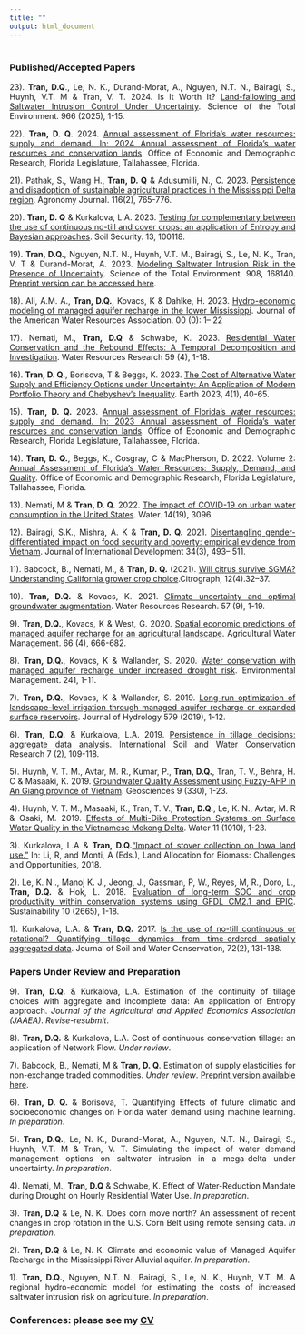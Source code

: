```yaml
---
title: ""
output: html_document
---
```


#
#
<link rel="stylesheet" href="style.css" type="text/css">


<style>
body {
text-align: justify}
</style>


### **Published/Accepted Papers**
23). **Tran, D.Q**., Le, N. K., Durand-Morat, A., Nguyen, N.T. N., Bairagi, S., Huynh, V.T. M & Tran, V. T. 2024. Is It Worth It? [Land-fallowing and Saltwater Intrusion Control Under Uncertainty](https://authors.elsevier.com/a/1kYnzB8cd44R0). Science of the Total Environment. 966 (2025), 1-15.

22). **Tran, D. Q**. 2024. [Annual assessment of Florida’s water resources: supply and demand. In: 2024 Annual assessment of Florida's water resources and conservation lands](http://edr.state.fl.us/Content/natural-resources/2024_AnnualAssessmentWaterResources_Chapter3.pdf). Office of Economic and Demographic Research, Florida Legislature, Tallahassee, Florida.  

21). Pathak, S., Wang H., **Tran, D. Q** & Adusumilli, N., C. 2023. [Persistence and disadoption of sustainable agricultural practices in the Mississippi Delta region](https://doi.org/10.1002/agj2.21519). Agronomy Journal. 116(2), 765-776.  

20). **Tran, D. Q** & Kurkalova, L.A. 2023. [Testing for complementary between the use of continuous no-till and cover crops: an application of Entropy and Bayesian approaches](https://doi.org/10.1016/j.soisec.2023.100118). Soil Security. 13, 100118.

19). **Tran, D.Q.**, Nguyen, N.T. N., Huynh, V.T. M., Bairagi, S., Le, N. K., Tran, V. T & Durand-Morat, A. 2023. [Modeling Saltwater Intrusion Risk in the Presence of Uncertainty](https://doi.org/10.1016/j.scitotenv.2023.168140). Science of the Total Environment. 908, 168140. [Preprint version can be accessed here](https://papers.ssrn.com/sol3/papers.cfm?abstract_id=4510877). 

18). Ali, A.M. A., **Tran, D.Q.**, Kovacs, K & Dahlke, H. 2023. [Hydro-economic modeling of managed aquifer recharge in the lower Mississippi](https://onlinelibrary.wiley.com/doi/10.1111/1752-1688.13141?af=R). Journal of the American Water Resources Association. 00 (0): 1– 22 

17). Nemati, M., **Tran, D.Q** & Schwabe, K. 2023. [Residential Water Conservation and the Rebound Effects: A Temporal Decomposition and Investigation](https://doi.org/10.1029/2022WR032169). Water Resources Research 59 (4), 1-18.  

16). **Tran, D. Q.**, Borisova, T & Beggs, K. 2023. [The Cost of Alternative Water Supply and Efficiency Options under Uncertainty: An Application of Modern Portfolio Theory and Chebyshev’s Inequality](https://doi.org/10.3390/earth4010003). Earth 2023, 4(1), 40-65.

15). **Tran, D. Q.** 2023. [Annual assessment of Florida’s water resources: supply and demand. In: 2023 Annual assessment of Florida's water resources and conservation lands](http://edr.state.fl.us/Content/natural-resources/2023_AnnualAssessmentWaterResources_Chapter3.pdf). Office of Economic and Demographic Research, Florida Legislature, Tallahassee, Florida.

14). **Tran, D. Q.**, Beggs, K., Cosgray, C & MacPherson, D. 2022. Volume 2: [Annual Assessment of Florida's Water Resources: Supply, Demand, and Quality](http://edr.state.fl.us/Content/natural-resources/LandandWaterAnnualAssessment_2022Edition_Volume2.pdf). Office of Economic and Demographic Research, Florida Legislature, Tallahassee, Florida.

13). Nemati, M & **Tran, D. Q.** 2022. [The impact of COVID-19 on urban water consumption in the United States](https://doi.org/10.3390/w14193096). Water. 14(19), 3096.

12). Bairagi, S.K., Mishra, A. K & **Tran, D. Q.** 2021. [Disentangling gender-differentiated impact on food security and poverty: empirical evidence from Vietnam](https://doi.org/10.1002/jid.3611). Journal of International Development 34(3), 493– 511.

11). Babcock, B., Nemati, M., & **Tran, D. Q.** (2021). [Will citrus survive SGMA? Understanding California grower crop choice](https://www.researchgate.net/publication/371867520_Will_citrus_survive_SGMA_Understanding_California_grower_crop_choice#fullTextFileContent).Citrograph, 12(4).32–37.

10). **Tran, D.Q.** & Kovacs, K. 2021. [Climate uncertainty and optimal groundwater augmentation](https://doi.org/10.1029/2021WR030114). Water Resources Research. 57 (9), 1-19.

9). **Tran, D.Q.**, Kovacs, K & West, G. 2020. [Spatial economic predictions of managed aquifer recharge for an agricultural landscape](https://doi.org/10.1016/j.agwat.2020.106337). Agricultural Water Management. 66 (4), 666-682.

8). **Tran, D.Q.**, Kovacs, K & Wallander, S. 2020. [Water conservation with managed aquifer recharge under increased drought risk](https://link.springer.com/article/10.1007/s00267-020-01329-x). Environmental Management. 241, 1-11.

7). **Tran, D.Q.**, Kovacs, K & Wallander, S. 2019. [Long-run optimization of landscape-level irrigation through managed aquifer recharge or expanded surface reservoirs](https://doi.org/10.1016/j.jhydrol.2019.124220). Journal of Hydrology 579 (2019), 1-12.

6). **Tran, D.Q.** & Kurkalova, L.A. 2019. [Persistence in tillage decisions: aggregate data analysis](https://doi.org/10.1016/j.iswcr.2019.03.002). International Soil and Water Conservation Research 7 (2), 109-118.

5). Huynh, V. T. M., Avtar, M. R., Kumar, P., **Tran, D.Q.**, Tran, T. V., Behra, H. C & Masaaki, K. 2019. [Groundwater Quality Assessment using Fuzzy-AHP in An Giang province of Vietnam](https://doi.org/10.1016/j.iswcr.2019.03.002). Geosciences 9 (330), 1-23.

4). Huynh, V. T. M., Masaaki, K., Tran, T. V., **Tran, D.Q.**, Le, K. N., Avtar, M. R & Osaki, M. 2019. [Effects of Multi-Dike Protection Systems on Surface Water Quality in the Vietnamese Mekong Delta](https://doi.org/10.3390/w11051010). Water 11 (1010), 1-23.

3). Kurkalova, L.A & **Tran, D.Q.**[“Impact of stover collection on Iowa land use.”](https://link.springer.com/chapter/10.1007/978-3-319-74536-7_8) In: Li, R, and Monti, A (Eds.), Land Allocation for Biomass: Challenges and Opportunities, 2018.

2). Le, K. N ., Manoj K. J., Jeong, J., Gassman, P, W., Reyes, M, R., Doro, L., **Tran, D.Q.** & Hok, L. 2018. [Evaluation of long-term SOC and crop productivity within conservation systems using GFDL CM2.1 and EPIC](https://doi.org/10.3390/su10082665). Sustainability 10 (2665), 1-18. 

1). Kurkalova, L.A. & **Tran, D.Q.** 2017. [Is the use of no-till continuous or rotational? Quantifying tillage dynamics from time-ordered spatially aggregated data](https://www.jswconline.org/content/72/2/131). Journal of Soil and Water Conservation, 72(2), 131-138.


### **Papers Under Review and Preparation**

9). **Tran, D.Q.** & Kurkalova, L.A. Estimation of the continuity of tillage choices with aggregate and incomplete data: An application of Entropy approach. *Journal of the Agricultural and Applied Economics Association (JAAEA)*. *Revise-resubmit*.

8). **Tran, D.Q.** & Kurkalova, L.A. Cost of continuous conservation tillage: an application of Network Flow. *Under review*.

7). Babcock, B., Nemati, M & **Tran, D. Q**. Estimation of supply elasticities for non-exchange traded commodities. *Under review*. [Preprint version available here](https://spp.ucr.edu/document/estimation-supply-elasticities-non-exchange-traded-commodities-full-paper).

6). **Tran, D. Q.** & Borisova, T. Quantifying Effects of future climatic and socioeconomic changes on Florida water demand using machine learning. *In preparation*.

5). **Tran, D.Q.**, Le, N. K., Durand-Morat, A., Nguyen, N.T. N., Bairagi, S., Huynh, V.T. M & Tran, V. T.  Simulating the impact of water demand management options on saltwater intrusion in a mega-delta under uncertainty. *In preparation*.

4). Nemati, M., **Tran, D.Q** & Schwabe, K. Effect of Water-Reduction Mandate during Drought on Hourly Residential Water Use. *In preparation*.

3). **Tran, D.Q** & Le, N. K. Does corn move north? An assessment of recent changes in crop rotation in the U.S. Corn Belt using remote sensing data. *In preparation*.

2). **Tran, D.Q** & Le, N. K. Climate and economic value of Managed Aquifer Recharge in the Mississippi River Alluvial aquifer. *In preparation*.

1). **Tran, D.Q.**, Nguyen, N.T. N., Bairagi, S., Le, N. K., Huynh, V.T. M. A regional hydro-economic model for estimating the costs of increased saltwater intrusion risk on agriculture. *In preparation*.

### **Conferences: please see my [CV](https://aaea.execinc.com/edibo/Uploads/Profile_25_01_31_09_49_09_90__207_126_1_7_0.pdf)**